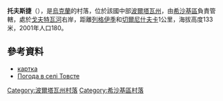 {{coord|49|50|41|N|34|5|18|E|scale:100000_region:UA|display=title}}

'''托夫斯捷'''（{{lang-uk|Товсте}}），是[[烏克蘭|烏克蘭]]的村落，位於該國中部[[波爾塔瓦州|波爾塔瓦州]]，由[[希沙基區|希沙基區]]負責管轄，處於[[戈夫特瓦河|戈夫特瓦河]]右岸，距離[[列格伊季|列格伊季]]和[[切爾尼什夫卡|切爾尼什夫卡]]1公里，海拔高度133米，2001年人口180。

==參考資料==
* [http://gska2.rada.gov.ua/pls/z7502/A005?rdat1=26.04.2009&rf7571=26932 картка]{{dead link|date=2018年3月 |bot=InternetArchiveBot |fix-attempted=yes }}
* [http://weather.in.ua/ua/poltavskaja/26223 Погода в селі Товсте] {{Wayback|url=http://weather.in.ua/ua/poltavskaja/26223 |date=20111219193648 }}

{{DEFAULTSORT:Товсте}}
[[Category:波爾塔瓦州村落|Category:波爾塔瓦州村落]]
[[Category:希沙基區村落|Category:希沙基區村落]]


{{Poltava-geo-stub}}